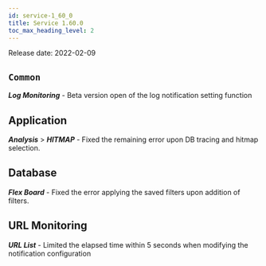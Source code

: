 ```yaml
---
id: service-1_60_0
title: Service 1.60.0
toc_max_heading_level: 2
---
```



Release date: 2022-02-09

## `Common`

**_Log Monitoring_** - Beta version open of the log notification setting function

## Application

**_Analysis_** > **_HITMAP_** - Fixed the remaining error upon DB tracing and hitmap selection.

## Database

**_Flex Board_** - Fixed the error applying the saved filters upon addition of filters.

## URL Monitoring

**_URL List_** - Limited the elapsed time within 5 seconds when modifying the notification configuration
